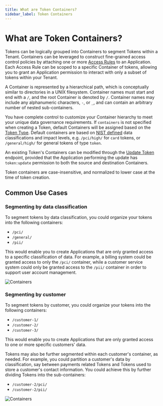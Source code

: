 ```yaml
---
title: What are Token Containers?
sidebar_label: Token Containers
---
```



# What are Token Containers?

Tokens can be logically grouped into Containers to segment Tokens within a Tenant.
Containers can be leveraged to construct fine-grained access control policies by attaching one or more
[Access Rules](/docs/concepts/access-controls) to an Application.
Each Access Rule can be scoped to a specific Container of tokens, allowing you to grant an Application
permission to interact with only a subset of tokens within your Tenant.

A Container is represented by a hierarchical path, which is conceptually similar to directories in a UNIX filesystem.
Container names must start and end with a `/`, and the root Container is denoted by `/`. Container names may include any
alphanumeric characters, `-`, or `_`, and can contain an arbitrary number of nested sub-containers.

You have complete control to customize your Container hierarchy to meet your unique data governance requirements.
If `containers` is not specified when creating a Token, default Containers will be assigned based on the [Token Type](/docs/api/tokens/token-types).
Default containers are based on [NIST defined](https://nvlpubs.nist.gov/nistpubs/FIPS/NIST.FIPS.199.pdf#page=6)
data classifications and impact levels, e.g. `/pci/high/` for `card` tokens, or `/general/high/` for general tokens of type `token`.

An existing Token's Containers can be modified through the [Update Token](/docs/api/tokens#update-token) endpoint,
provided that the Application performing the update has `token:update` permission to both the source and
destination Containers.

<Alert type={Alerts.WARNING}>Token containers are case-insensitive, and normalized to lower case at the time of token creation.</Alert>

## Common Use Cases

### Segmenting by data classification

To segment tokens by data classification, you could organize your tokens into the following containers:

- `/pci/`
- `/general/`
- `/pii/`

This would enable you to create Applications that are only granted access to a specific classification of data.
For example, a billing system could be granted access to only the `/pci/` container, while a
customer service system could only be granted access to the `/pii/` container in order to support user account management.

![Containers](/img/concepts/containers_by_classification.png)

### Segmenting by customer

To segment tokens by customer, you could organize your tokens into the following containers:

- `/customer-1/`
- `/customer-2/`
- `/customer-3/`

This would enable you to create Applications that are only granted access to one or more specific customers' data.

Tokens may also be further segmented within each customer's container, as needed. For example, you could partition a customer's
data by classification, say between payments related Tokens and Tokens used to store a customer's contact information.
You could achieve this by further dividing Tokens into the sub-containers:

- `/customer-2/pci/`
- `/customer-2/pii/`

![Containers](/img/concepts/containers_by_customer.png)

